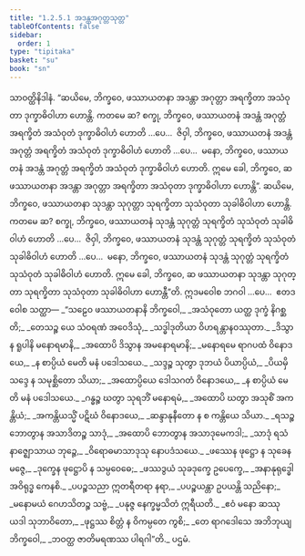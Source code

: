 ```yaml
---
title: "1.2.5.1 အဒန္တအဂုတ္တသုတ္တ"
tableOfContents: false
sidebar:
  order: 1
type: "tipitaka"
basket: "su"
book: "sn"
---
```



<DynamicBreadcrumb />

<Division number="94" book="sn" e="ch" v="18" p="295">

<Paragraph number="456" book="sn">
သာဝတ္ထိနိဒါနံ. “ဆယိမေ, ဘိက္ခဝေ, ဖဿာယတနာ အဒန္တာ အဂုတ္တာ အရက္ခိတာ အသံဝုတာ ဒုက္ခာဓိဝါဟာ ဟောန္တိ. ကတမေ ဆ? စက္ခု, ဘိက္ခဝေ, ဖဿာယတနံ အဒန္တံ အဂုတ္တံ အရက္ခိတံ အသံဝုတံ ဒုက္ခာဓိဝါဟံ ဟောတိ …ပေ…  ဇိဝှါ, ဘိက္ခဝေ, ဖဿာယတနံ အဒန္တံ အဂုတ္တံ အရက္ခိတံ အသံဝုတံ ဒုက္ခာဓိဝါဟံ ဟောတိ …ပေ…  မနော, ဘိက္ခဝေ, ဖဿာယတနံ အဒန္တံ အဂုတ္တံ အရက္ခိတံ အသံဝုတံ ဒုက္ခာဓိဝါဟံ ဟောတိ. ဣမေ ခေါ, ဘိက္ခဝေ, ဆ ဖဿာယတနာ အဒန္တာ အဂုတ္တာ အရက္ခိတာ အသံဝုတာ ဒုက္ခာဓိဝါဟာ ဟောန္တိ”.
</Paragraph>

<Paragraph number="457" book="sn">
ဆယိမေ, ဘိက္ခဝေ, ဖဿာယတနာ သုဒန္တာ သုဂုတ္တာ သုရက္ခိတာ သုသံဝုတာ သုခါဓိဝါဟာ ဟောန္တိ. ကတမေ ဆ? စက္ခု, ဘိက္ခဝေ, ဖဿာယတနံ သုဒန္တံ သုဂုတ္တံ သုရက္ခိတံ သုသံဝုတံ သုခါဓိဝါဟံ ဟောတိ …ပေ…  ဇိဝှါ, ဘိက္ခဝေ, ဖဿာယတနံ သုဒန္တံ သုဂုတ္တံ သုရက္ခိတံ သုသံဝုတံ သုခါဓိဝါဟံ ဟောတိ …ပေ…  မနော, ဘိက္ခဝေ, ဖဿာယတနံ သုဒန္တံ သုဂုတ္တံ သုရက္ခိတံ သုသံဝုတံ သုခါဓိဝါဟံ ဟောတိ. ဣမေ ခေါ, ဘိက္ခဝေ, ဆ ဖဿာယတနာ သုဒန္တာ သုဂုတ္တာ သုရက္ခိတာ သုသံဝုတာ သုခါဓိဝါဟာ ဟောန္တီ”တိ. ဣဒမဝေါစ ဘဂဝါ …ပေ…  ဧတဒဝေါစ သတ္ထာ—
</Paragraph>

<Paragraph number="458" type="verses" book="sn">
_“သဠေဝ ဖဿာယတနာနိ ဘိက္ခဝေါ,_  
_အသံဝုတော ယတ္ထ ဒုက္ခံ နိဂစ္ဆတိ;_  
_တေသဉ္စ ယေ သံဝရဏံ အဝေဒိသုံ,_  
_သဒ္ဓါဒုတိယာ ဝိဟရန္တာနဝဿုတာ._  

</Paragraph>

<Paragraph number="459" type="verses" book="sn">
_ဒိသွာန ရူပါနိ မနောရမာနိ,_  
_အထောပိ ဒိသွာန အမနောရမာနိ;_  
_မနောရမေ ရာဂပထံ ဝိနောဒယေ,_  
_န စာပ္ပိယံ မေတိ မနံ ပဒေါသယေ._  

</Paragraph>

<Paragraph number="460" type="verses" book="sn">
_သဒ္ဒဉ္စ သုတွာ ဒုဘယံ ပိယာပ္ပိယံ,_  
_ပိယမှိ သဒ္ဒေ န သမုစ္ဆိတော သိယာ;_  
_အထောပ္ပိယေ ဒေါသဂတံ ဝိနောဒယေ,_  
_န စာပ္ပိယံ မေတိ မနံ ပဒေါသယေ._  

</Paragraph>

<Paragraph number="461" type="verses" book="sn">
_ဂန္ဓဉ္စ ဃတွာ သုရဘိံ မနောရမံ,_  
_အထောပိ ဃတွာ အသုစိံ အကန္တိယံ;_  
_အကန္တိယသ္မိံ ပဋိဃံ ဝိနောဒယေ,_  
_ဆန္ဒာနုနီတော န စ ကန္တိယေ သိယာ._  

</Paragraph>

<Paragraph number="462" type="verses" book="sn">
_ရသဉ္စ ဘောတွာန အသာဒိတဉ္စ သာဒုံ,_  
_အထောပိ ဘောတွာန အသာဒုမေကဒါ;_  
_သာဒုံ ရသံ နာဇ္ဈောသာယ ဘုဉ္ဇေ,_  
_ဝိရောဓမာသာဒုသု နောပဒံသယေ._  

</Paragraph>

<Paragraph number="463" type="verses" book="sn">
_ဖဿေန ဖုဋ္ဌော န သုခေန မဇ္ဇေ,_  
_ဒုက္ခေန ဖုဋ္ဌောပိ န သမ္ပဝေဓေ;_  
_ဖဿဒွယံ သုခဒုက္ခေ ဥပေက္ခေ,_  
_အနာနုရုဒ္ဓေါ အဝိရုဒ္ဓ ကေနစိ._  

</Paragraph>

<Paragraph number="464" type="verses" book="sn">
_ပပဉ္စသညာ ဣတရီတရာ နရာ,_  
_ပပဉ္စယန္တာ ဥပယန္တိ သညိနော;_  
_မနောမယံ ဂေဟသိတဉ္စ သဗ္ဗံ,_  
_ပနုဇ္ဇ နေက္ခမ္မသိတံ ဣရီယတိ._  

</Paragraph>

<Paragraph number="465" type="verses" book="sn">
_ဧဝံ မနော ဆဿု ယဒါ သုဘာဝိတော,_  
_ဖုဋ္ဌဿ စိတ္တံ န ဝိကမ္ပတေ ကွစိ;_  
_တေ ရာဂဒေါသေ အဘိဘုယျ ဘိက္ခဝေါ,_  
_ဘဝတ္ထ ဇာတိမရဏဿ ပါရဂါ”တိ._  


</Paragraph>
</Division>

<Paragraph number="466" type="center" book="sn">
ပဌမံ.
</Paragraph>